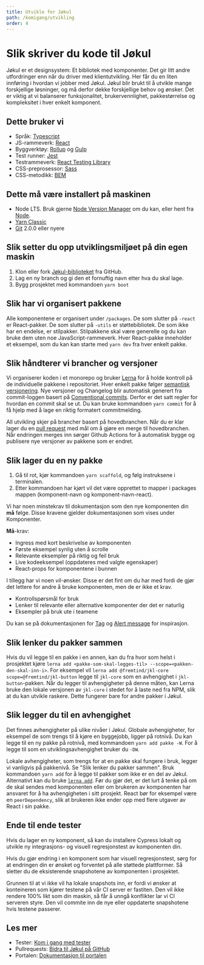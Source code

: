 ```yaml
---
title: Utvikle for Jøkul
path: /komigang/utvikling
order: 4
---
```


# Slik skriver du kode til Jøkul

Jøkul er et designsystem: Et bibliotek med komponenter. Det gir litt andre utfordringer enn når du driver med klientutvikling. Her får du en liten innføring i hvordan vi jobber med Jøkul. Jøkul blir brukt til å utvikle mange forskjellige løsninger, og må derfor dekke forskjellige behov og ønsker. Det er viktig at vi balanserer funksjonalitet, brukervennlighet, pakkestørrelse og kompleksitet i hver enkelt komponent.

## Dette bruker vi

-   Språk: [Typescript](https://www.typescriptlang.org/docs/home.html)
-   JS-rammeverk: [React](https://reactjs.org/)
-   Byggverktøy: [Rollup](https://rollupjs.org/guide/en/) og [Gulp](https://gulpjs.com/)
-   Test runner: [Jest](https://jestjs.io/)
-   Testrammeverk: [React Testing Library](https://testing-library.com/docs/react-testing-library/intro)
-   CSS-preprosessor: [Sass](https://sass-lang.com/)
-   CSS-metodikk: [BEM](http://getbem.com)

## Dette må være installert på maskinen

-   Node LTS. Bruk gjerne [Node Version Manager](https://github.com/nvm-sh/nvm) om du kan, eller hent fra [Node](https://nodejs.org/en/download/).
-   [Yarn Classic](https://classic.yarnpkg.com/lang/en/)
-   [Git](https://git-scm.com) 2.0.0 eller nyere

## Slik setter du opp utviklingsmiljøet på din egen maskin

1. Klon eller fork [Jøkul-biblioteket](https://github.com/fremtind/jokul) fra GitHub.
2. Lag en ny branch og gi den et fornuftig navn etter hva du skal lage.
3. Bygg prosjektet med kommandoen `yarn boot`

## Slik har vi organisert pakkene

Alle komponentene er organisert under `/packages`. De som slutter på `-react` er React-pakker. De som slutter på `-utils` er støttebibliotek. De som ikke har en endelse, er stilpakker. Stilpakkene skal være generelle og du kan bruke dem uten noe JavaScript-rammeverk. Hver React-pakke inneholder et eksempel, som du kan kan starte med `yarn dev` fra hver enkelt pakke.

## Slik håndterer vi brancher og versjoner

Vi organiserer koden i et monorepo og bruker [Lerna](https://github.com/lerna/lerna) for å holde kontroll på de individuelle pakkene i repositoriet. Hver enkelt pakke følger [semantisk versjonering](https://semver.org). Nye versjoner og Changelog blir automatisk generert fra commit-loggen basert på [Conventional commits](https://www.conventionalcommits.org/en/v1.0.0/). Derfor er det satt regler for hvordan en commit skal se ut. Du kan bruke kommandoen `yarn commit` for å få hjelp med å lage en riktig formatert commitmelding.

All utvikling skjer på brancher basert på hovedbranchen. Når du er klar lager du en [pull request](/komigang/pullrequests) med mål om å gjøre en merge til hovedbranchen. Når endringen merges inn sørger Github Actions for å automatisk bygge og publisere nye versjoner av pakkene som er endret.

## Slik lager du en ny pakke

1. Gå til rot, kjør kommandoen `yarn scaffold`, og følg instruksene i terminalen.
2. Etter kommandoen har kjørt vil det være opprettet to mapper i packages mappen (komponent-navn og komponent-navn-react).

Vi har noen minstekrav til dokumentasjon som den nye komponenten din <strong>må</strong> følge. Disse kravene gjelder dokumentasjonen som vises under Komponenter.

<strong>Må</strong>-krav:

-   Ingress med kort beskrivelse av komponenten
-   Første eksempel synlig uten å scrolle
-   Relevante eksempler på riktig og feil bruk
-   Live kodeeksempel (oppdateres med valgte egenskaper)
-   React-props for komponentene i bunnen

I tillegg har vi noen <i>vil</i>-ønsker. Disse er det fint om du har med fordi de gjør det lettere for andre å bruke komponenten, men de er ikke et krav.

-   Kontrollspørsmål for bruk
-   Lenker til relevante eller alternative komponenter der det er naturlig
-   Eksempler på bruk ute i teamene

Du kan se på dokumentasjonen for [Tag](/komponenter/tag) og [Alert message](/komponenter/alertmessage) for inspirasjon.

## Slik lenker du pakker sammen

Hvis du vil legge til en pakke i en annen, kan du fra hvor som helst i prosjektet kjøre `lerna add <pakke-som-skal-legges-til> --scope=<pakken-den-skal-inn-i>`. For eksempel vil `lerna add @fremtind/jkl-core scope=@fremtind/jkl-button` legge til `jkl-core` som en avhengighet i `jkl-button`-pakken. Når du legger til avhengigheter på denne måten, kan Lerna bruke den lokale versjonen av `jkl-core` i stedet for å laste ned fra NPM, slik at du kan utvikle raskere. Dette fungerer bare for andre pakker i Jøkul.

## Slik legger du til en avhengighet

Det finnes avhengigheter på ulike nivåer i Jøkul. Globale avhengigheter, for eksempel de som trengs til å kjøre en byggejobb, ligger på rotnivå. Du kan legge til en ny pakke på rotnivå, med kommandoen `yarn add pakke -W`. For å legge til som en utviklingsavhengighet bruker du `-DW`.

Lokale avhengigheter, som trengs for at en pakke skal fungere i bruk, legger vi vanligvis på pakkenivå. Se "Slik lenker du pakker sammen". Bruk kommandoen `yarn add` for å legge til pakker som ikke er en del av Jøkul. Alternativt kan du bruke [`lerna add`](https://github.com/lerna/lerna/tree/main/commands/add#readme). Før du gjør det, er det lurt å tenke på om de skal sendes med komponenten eller om brukeren av komponenten har ansvaret for å ha avhengigheten i sitt prosjekt. React bør for eksempel være en `peerDependency`, slik at brukeren ikke ender opp med flere utgaver av React i sin pakke.

## Ende til ende tester

Hvis du lager en ny komponent, så kan du installere Cypress lokalt og utvikle ny integrasjons- og visuell regresjonstest av komponenten din.

Hvis du gjør endring i en komponent som har visuell regresjonstest, sørg for at endringen din er ønsket og forventet på alle støttede plattformer. Så sletter du de eksisterende snapshotene av komponenten i prosjektet.

Grunnen til at vi ikke vil ha lokale snapshots inn, er fordi vi ønsker at konteineren som kjører testene på vår CI server er fastiten. Den vil ikke rendere 100% likt som din maskin, så får å unngå konflikter lar vi CI serveren styre. Den vil commite inn de nye eller oppdaterte snapshotene hvis testene passerer.

## Les mer

-   Tester: [Kom i gang med tester](/komigang/tester)
-   Pullrequests: [Bidra til Jøkul på GitHub](/komigang/pullrequests)
-   Portalen: [Dokumentasjon til portalen](/komigang/portalen)
